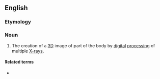 ==English==

===Etymology===
{{prefix|en|tomo|synthesis}}

===Noun===
{{en-noun|~|tomosyntheses}}

# The creation of a [[3D]] image of part of the body by [[digital]] [[processing]] of multiple [[X-ray]]s.

====Related terms====
* {{l|en|tomography}}